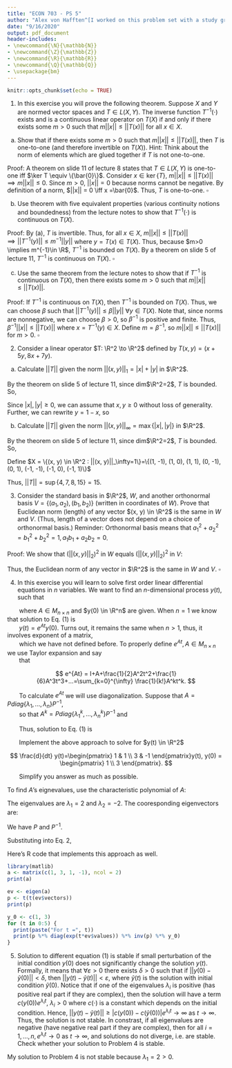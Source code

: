 ```yaml
---
title: "ECON 703 - PS 5"
author: "Alex von Hafften^[I worked on this problem set with a study group of Michael Nattinger, Andrew Smith, and Ryan Mather. I also discussed problems with Emily Case, Sarah Bass, and Danny Edgel.]"
date: "9/16/2020"
output: pdf_document
header-includes:
- \newcommand{\N}{\mathbb{N}}
- \newcommand{\Z}{\mathbb{Z}}
- \newcommand{\R}{\mathbb{R}}
- \newcommand{\Q}{\mathbb{Q}}
- \usepackage{bm}
---
```


```r
knitr::opts_chunk$set(echo = TRUE)
```

(1) In this exercise you will prove the following theorem.  Suppose $X$ and $Y$ are normed vector spaces and $T \in L(X, Y)$.  The inverse function $T^{-1}(\cdot)$ exists and is a continuous linear operator on $T(X)$ if and only if there exists some $m > 0$ such that $m ||x|| \le||T(x)||$ for all $x \in X$.

(a) Show that if there exists some $m > 0$ such that $m ||x|| \le ||T(x)||$, then $T$ is one-to-one (and therefore invertible on $T(X)$). Hint: Think about the norm of elements which are glued together if $T$ is not one-to-one.

Proof: A theorem on slide 11 of lecture 8 states that $T \in L(X, Y)$ is one-to-one iff $\ker T \equiv \{\bar{0}\}$.  Consider $x \in \ker\{ T \}$, $m ||x|| \le ||T(x)|| \implies m||x|| \le 0$.  Since $m > 0$, $||x|| = 0$ because norms cannot be negative. By definition of a norm, $||x|| = 0 \iff x =\bar{0}$.  Thus, $T$ is one-to-one. $\square$

(b) Use theorem with five equivalent properties (various continuity notions and boundedness) from the lecture notes to show that $T^{-1}(\cdot)$ is continuous on $T(X)$.

Proof: By (a), $T$ is invertible.  Thus, for all $x \in X$, $m ||x|| \le ||T(x)|| \implies ||T^{-1}(y)|| \le m^{-1}||y||$ where $y = T(x) \in T(X)$. Thus, because $m>0 \implies m^{-1}\in \R$, $T^{-1}$ is bounded on $T(X)$. By a theorem on slide 5 of lecture 11, $T^{-1}$ is continuous on $T(X)$. $\square$

(c) Use the same theorem from the lecture notes to show that if $T^{-1}$ is continuous on $T(X)$, then there exists some $m > 0$ such that $m||x|| \le ||T(x)||$.

Proof: If $T^{-1}$ is continuous on $T(X)$, then $T^{-1}$ is bounded on $T(X)$.  Thus, we can choose $\beta$ such that $||T^{-1}(y)|| \le \beta ||y||$ $\forall y \in T(X)$. Note that, since norms are nonnegative, we can choose $\beta > 0$, so $\beta^{-1}$ is positive and finite.  Thus, $\beta^{-1} ||x|| \le  ||T(x)||$ where $x = T^{-1}(y) \in X$. Define $m = \beta^{-1}$, so $m ||x|| \le  ||T(x)||$ for $m > 0$. $\square$

\pagebreak

(2) Consider a linear operator $T: \R^2 \to \R^2$ defined by $T(x, y)=(x+5y, 8x+7y)$.

(a) Calculate $||T||$ given the norm $||(x, y)||_1=|x|+|y|$ in $\R^2$.

By the theorem on slide 5 of lecture 11, since dim$\R^2=2$, $T$ is bounded. So,

\begin{align*}
||T|| &= \sup_{||(x, y)||_1=1}\{||T(x, y)||_1\}
\end{align*}

Since $|x|, |y| \ge 0$, we can assume that $x, y \ge 0$ without loss of generality.  Further, we can rewrite $y=1-x$, so

\begin{align*}
||T|| &= \sup_{x \in [0, 1]}\{ |x+5(1-x)| + |8x+7(1-x)| \} \\
&= \sup_{x \in [0, 1]}\{ |5-4x| + |x+7| \} \\
&= 5+7 \\
&= 12
\end{align*}

(b) Calculate $||T||$ given the norm $||(x, y)||_\infty = \max\{|x|, |y|\}$ in $\R^2$.

By the theorem on slide 5 of lecture 11, since dim$\R^2=2$, $T$ is bounded. So,

\begin{align*}
||T|| &= \sup_{||(x, y)||_\infty=1}\{||T(x, y)||_\infty\}
\end{align*}

Define $X = \{(x, y) \in \R^2 : ||(x, y)||_\infty=1\}=\{(1, -1), (1, 0), (1, 1), (0, -1), (0, 1), (-1, -1), (-1, 0), (-1, 1)\}$

\begin{align*}
||T(1, -1)||_\infty &= ||(-4, 1)||_\infty = 4\\
||T(1, 0)||_\infty &= ||(1, 8)||_\infty = 8\\
||T(1, 1)||_\infty &= ||(6, 15)||_\infty = 15\\
||T(0, -1)||_\infty &=||(-5, -7)||_\infty  = 7\\
||T(0, 1)||_\infty &= ||(5, 7)||_\infty =7\\
||T(-1, -1)||_\infty &= ||(-6, -15)||_\infty =15\\
||T(-1, 0)||_\infty &= ||(-1, -8)||_\infty =8\\
||T(-1, 1)||_\infty &= ||(4, -1)||_\infty =4\\
\end{align*}

Thus, $||T|| = \sup\{4, 7, 8, 15\}=15$.

\pagebreak

(3) Consider the standard basis in $\R^2$, $W$, and another orthonormal basis $V = \{(a_1, a_2), (b_1, b_2)\}$ (written in coordinates of $W$). Prove that Euclidean norm (length) of any vector $(x, y) \in \R^2$ is the same in $W$ and $V$. (Thus, length of a vector does not depend on a choice of orthonormal basis.)  Reminder: Orthonormal basis means that $a_1^2+a_2^2=b_1^2+b_2^2=1, a_1b_1+a_2b_2=0$.

Proof: We show that $(||(x, y)||_2)^2$ in $W$ equals $(||(x, y)||_2)^2$ in $V$: 

\begin{align*}
\Bigg( \Bigg| \Bigg| x \begin{pmatrix} a_1 \\ a_2 \end{pmatrix} + y \begin{pmatrix} b_1 \\ b_2 \end{pmatrix} \Bigg|\Bigg|_2 \Bigg)^2
&= \Bigg( \Bigg| \Bigg| \begin{pmatrix} xa_1 + yb_1 \\ xa_2+yb_2 \end{pmatrix} \Bigg|\Bigg|_2 \Bigg)^2 \\
&= (x a_1 + y b_1)^2 + (x a_2 + y b_2)^2 \\
&= x^2 a_1^2 + y^2 b_1^2 + 2 a_1 b_1 x y + x^2 a_2^2 + y^2 b_2^2 + 2 a_2 b_2 x y \\
&= x^2 (a_1^2 + a_2^2) + y^2 (b_1^2 + b_2^2) + 2 (a_1 b_1 + a_2 b_2) x y \\
&= x^2(1) + y^2(1) + 2 (0) x y \\
&= x^2 + y^2 \\
\Bigg( \Bigg| \Bigg| x \begin{pmatrix} 1 \\ 0 \end{pmatrix} + y \begin{pmatrix} 0 \\ 1 \end{pmatrix} \Bigg|\Bigg|_2 \Bigg)^2
&= \Bigg( \Bigg| \Bigg| \begin{pmatrix} x \\ y \end{pmatrix} \Bigg|\Bigg|_2\Bigg)^2 \\
&= x^2 + y^2
\end{align*}

Thus, the Euclidean norm of any vector in $\R^2$ is the same in $W$ and $V$. $\square$

\pagebreak

(4) In this exercise you will learn to solve first order linear differential equations in $n$ variables.  We want to find an $n$-dimensional process $y(t)$, such that 

\begin{align}
\frac{d}{dt}y(t)=Ay(t)
\end{align}

|        where $A \in M_{n \times n}$ and $y(0) \in \R^n$ are given. When $n=1$ we know that solution to Eq. (1) is 
|        $y(t)=e^{At}y(0)$. Turns out, it remains the same when $n > 1$, thus, it involves exponent of a matrix, 
|        which we have not defined before. To properly define $e^{At}, A \in M_{n \times n}$ we use Taylor expansion and say 
|        that

$$
e^{At} = I+A+\frac{1}{2}A^2t^2+\frac{1}{6}A^3t^3+...=\sum_{k=0}^{\infty} \frac{1}{k!}A^kt^k.
$$

|        To calculate $e^{At}$ we will use diagonalization. Suppose that $A=Pdiag\{\lambda_1, ..., \lambda_n\}P^{-1}$, 
|        so that $A^k=Pdiag\{\lambda^k_1, ..., \lambda^k_n\}P^{-1}$ and

\begin{align*}
e^{At} &= 
P \Big ( \sum_{k=0}^{\infty} \frac{1}{k!}diag\{t^k\lambda^k_1, ..., t^k\lambda^k_n\} \Big ) P^{-1} \\
&= P \Big ( diag \Big \{\sum_{k=0}^{\infty} \frac{1}{k!}t^k\lambda^k_1, ..., \sum_{k=0}^{\infty} \frac{1}{k!}t^k\lambda^k_n \Big \} \Big ) P^{-1} \\
&= Pdiag\{e^{t\lambda_1}, ..., e^{t\lambda_n}\}P{-1}
\end{align*}

|        Thus, solution to Eq. (1) is

\begin{align}
y(t)=Pdiag\{e^{t\lambda_1}, ..., e^{t\lambda_n}\}P{-1}y(0)
\end{align}

|        Implement the above approach to solve for $y(t) \in \R^2$

$$
\frac{d}{dt} y(t)=\begin{pmatrix} 1 & 1 \\ 3 & -1 \end{pmatrix}y(t), y(0) = \begin{pmatrix} 1 \\ 3 \end{pmatrix}.
$$

|        Simplify you answer as much as possible.

\pagebreak

To find $A$'s eignevalues, use the characteristic polynomial of $A$:

\begin{align*}
(1-\lambda)(-1-\lambda) - 1*3
&= \lambda^2 - 4 \\
&= (\lambda - 2)(\lambda + 2)
\end{align*}

The eigenvalues are $\lambda_1 = 2$ and $\lambda_2 = -2$.  The cooresponding eigenvectors are:

\begin{align*}
\begin{pmatrix} -1 & 1 \\ 3 & -3 \end{pmatrix} \textbf{v}_1 &= 0 \\
\textbf{v}_1 &= \begin{pmatrix} 1 \\ 1 \end{pmatrix} \\
\begin{pmatrix} 3 & 1 \\ 3 & 1 \end{pmatrix} \textbf{v}_2 &= 0 \\
\textbf{v}_2 &= \begin{pmatrix} -1 \\ 3 \end{pmatrix}
\end{align*}

We have $P$ and $P^{-1}$.

\begin{align*}
P &= \begin{pmatrix} 1 & -1 \\ 1 & 3 \end{pmatrix} \\
P^{-1} &= \begin{pmatrix} 3/4 & 1/4 \\ -1/4 & 1/4 \end{pmatrix}
\end{align*}

Substituting into Eq. 2,

\begin{align*}
y(t) &=Pdiag\{e^{t\lambda_1}, ..., e^{t\lambda_n}\}P{-1}y(0) \\
&= \begin{pmatrix} 1 & -1 \\ 1 & 3 \end{pmatrix} \begin{pmatrix} e^{2t} & 0 \\ 0 & e^{-2t} \end{pmatrix} \begin{pmatrix} 3/4 & 1/4 \\ -1/4 & 1/4 \end{pmatrix} \begin{pmatrix} 1 \\ 3 \end{pmatrix} \\
&= \begin{pmatrix} 1 & -1 \\ 1 & 3 \end{pmatrix} \begin{pmatrix} e^{2t} & 0 \\ 0 & e^{-2t} \end{pmatrix} \begin{pmatrix} 3/2 \\ 1/2 \end{pmatrix} \\
&= \begin{pmatrix} 1 & -1 \\ 1 & 3 \end{pmatrix} \begin{pmatrix} (3/2)e^{2t} \\ (1/2)e^{-2t} \end{pmatrix} \\
&= \begin{pmatrix} (3/2)e^{2t} - (1/2)e^{-2t} \\ (3/2)e^{2t} + (3/2)e^{-2t} \end{pmatrix} \\
\end{align*}

\pagebreak

Here's R code that implements this approach as well.

```r
library(matlib)
a <- matrix(c(1, 3, 1, -1), ncol = 2)
print(a)

ev <- eigen(a)
p <- t(t(ev$vectors))
print(p)

y_0 <- c(1, 3)
for (t in 0:5) {
  print(paste("For t =", t))
  print(p %*% diag(exp(t*ev$values)) %*% inv(p) %*% y_0)
}

```

\pagebreak

(5) Solution to different equation (1) is stable if small perturbation of the initial condition $y(0)$ does not significantly change the solution $y(t)$.  Formally, it means that $\forall \varepsilon > 0$ there exists $\delta > 0$ such that if $||y(0) - \tilde{y}(0)|| < \delta$, then $||y(t) - \tilde{y}(t)|| < \varepsilon$, where $\tilde{y}(t)$ is the solution with initial condition $\tilde{y}(0)$. Notice that if one of the eigenvalues $\lambda_i$ is positive (has positive real part if they are complex), then the solution will have a term $c(y(0))e^{\lambda_i t}$, $\lambda_i >0$ where $c( \cdot)$ is a constant which depends on the initial condition. Hence, $||y(t) - \tilde{y}(t)|| \ge |c(y(0))-c(\tilde{y}(0))|e^{\lambda_i t} \to \infty$ as $t \to \infty$. Thus, the solution is not stable.  In constrast, if all eigenvalues are negative (have negative real part if they are complex), then for all $i=1, ..., n, e^{\lambda_i t} \to 0$ as $t \to \infty$, and solutions do not diverge, i.e. are stable.  Check whether your solution to Problem 4 is stable.

My solution to Problem 4 is not stable because $\lambda_1 = 2 > 0$.